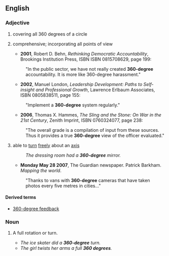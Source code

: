 ==English==

===Adjective===
{{en-adj|-}}

# covering all 360 degrees of a circle
# {{by extension}} comprehensive; incorporating all points of view
#*'''2001''', Robert D. Behn, ''Rethinking Democratic Accountability'', Brookings Institution Press, ISBN ISBN 0815708629, page 199:
#:"In the public sector, we have not really created '''360-degree''' accountability.  It is more like 360-degree harassment."
#*'''2002''', Manuel London, ''Leadership Development: Paths to Self-insight and Professional Growth'', Lawrence Erlbaum Associates, ISBN 0805838511, page 155:
#:"Implement a '''360-degree''' system regularly."
#*'''2006''', Thomas X. Hammes, ''The Sling and the Stone: On War in the 21st Century'', Zenith Imprint, ISBN 0760324077, page 238:
#:"The overall grade is a compilation of input from these sources.  Thus it provides a true '''360-degree''' view of the officer evaluated."
# able to [[turn]] [[freely]] about an [[axis]]
#:''The dressing room had a '''360-degree''' mirror.''
#*'''Monday May 28 2007''', The Guardian newspaper.  Patrick Barkham. ''Mapping the world''.
#:"Thanks to vans with '''360-degree''' cameras that have taken photos every five metres in cities..."

====Derived terms====
*[[360-degree feedback]]

===Noun===
{{en-noun|sg=[[360]]-[[degree]]}}

# {{rfv-sense}} A full rotation or turn.
#* ''The ice skater did a '''360-degree''' turn.''
#* ''The girl twists her arms a full '''360 degrees'''.''